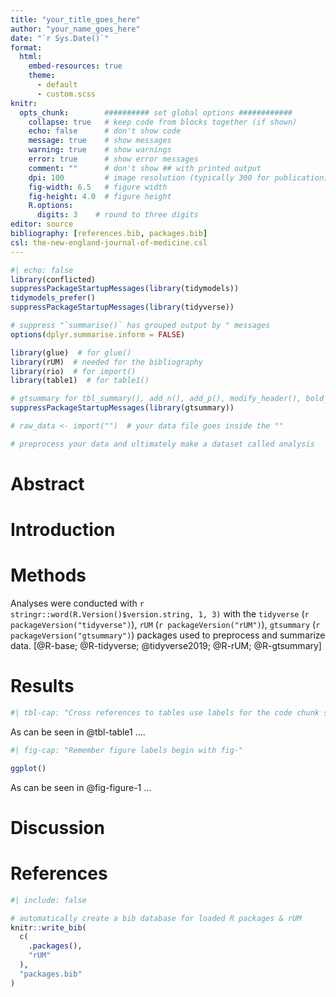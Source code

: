 ```yaml
---
title: "your_title_goes_here"
author: "your_name_goes_here"
date: "`r Sys.Date()`"
format:
  html:
    embed-resources: true
    theme:
      - default
      - custom.scss
knitr:
  opts_chunk:        ########## set global options ############
    collapse: true   # keep code from blocks together (if shown)
    echo: false      # don't show code
    message: true    # show messages
    warning: true    # show warnings
    error: true      # show error messages
    comment: ""      # don't show ## with printed output
    dpi: 100         # image resolution (typically 300 for publication)
    fig-width: 6.5   # figure width
    fig-height: 4.0  # figure height
    R.options:    
      digits: 3    # round to three digits
editor: source
bibliography: [references.bib, packages.bib]
csl: the-new-england-journal-of-medicine.csl
---
```


```r
#| echo: false
library(conflicted)
suppressPackageStartupMessages(library(tidymodels))
tidymodels_prefer()
suppressPackageStartupMessages(library(tidyverse))

# suppress "`summarise()` has grouped output by " messages
options(dplyr.summarise.inform = FALSE)
```

```r
library(glue)  # for glue()
library(rUM)  # needed for the bibliography
library(rio)  # for import() 
library(table1)  # for table1()

# gtsummary for tbl_summary(), add_n(), add_p(), modify_header(), bold_labels()
suppressPackageStartupMessages(library(gtsummary)) 
```

```r
# raw_data <- import("")  # your data file goes inside the ""
```

```r
# preprocess your data and ultimately make a dataset called analysis

```

# Abstract

# Introduction

# Methods

Analyses were conducted with `r stringr::word(R.Version()$version.string, 1, 3)` with the `tidyverse` (`r packageVersion("tidyverse")`), `rUM` (`r packageVersion("rUM")`), `gtsummary` (`r packageVersion("gtsummary")`) packages used to preprocess and summarize data. [@R-base; @R-tidyverse; @tidyverse2019; @R-rUM; @R-gtsummary]

# Results

```r
#| tbl-cap: "Cross references to tables use labels for the code chunk starting with tbl-."


```

As can be seen in @tbl-table1 ....

```r
#| fig-cap: "Remember figure labels begin with fig-"

ggplot()
```

As can be seen in @fig-figure-1 ...

# Discussion

# References {.unnumbered}

```r
#| include: false

# automatically create a bib database for loaded R packages & rUM
knitr::write_bib(
  c(
    .packages(),
    "rUM"
  ),
  "packages.bib"
)
```